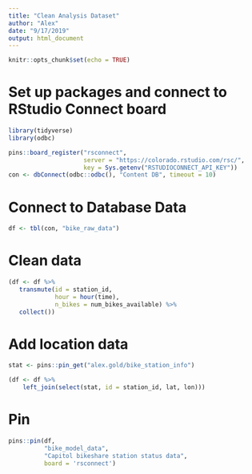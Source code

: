 ```yaml
---
title: "Clean Analysis Dataset"
author: "Alex"
date: "9/17/2019"
output: html_document
---
```


```r
knitr::opts_chunk$set(echo = TRUE)
```

# Set up packages and connect to RStudio Connect board
```r
library(tidyverse)
library(odbc)

pins::board_register("rsconnect", 
                     server = "https://colorado.rstudio.com/rsc/",
                     key = Sys.getenv("RSTUDIOCONNECT_API_KEY"))
con <- dbConnect(odbc::odbc(), "Content DB", timeout = 10)
```

# Connect to Database Data
```r
df <- tbl(con, "bike_raw_data")
```

# Clean data
```r
(df <- df %>% 
   transmute(id = station_id, 
             hour = hour(time), 
             n_bikes = num_bikes_available) %>%
   collect())
```

# Add location data
```r
stat <- pins::pin_get("alex.gold/bike_station_info")

(df <- df %>%
    left_join(select(stat, id = station_id, lat, lon)))
```

# Pin
```r
pins::pin(df, 
          "bike_model_data", 
          "Capitol bikeshare station status data", 
          board = 'rsconnect')
```

